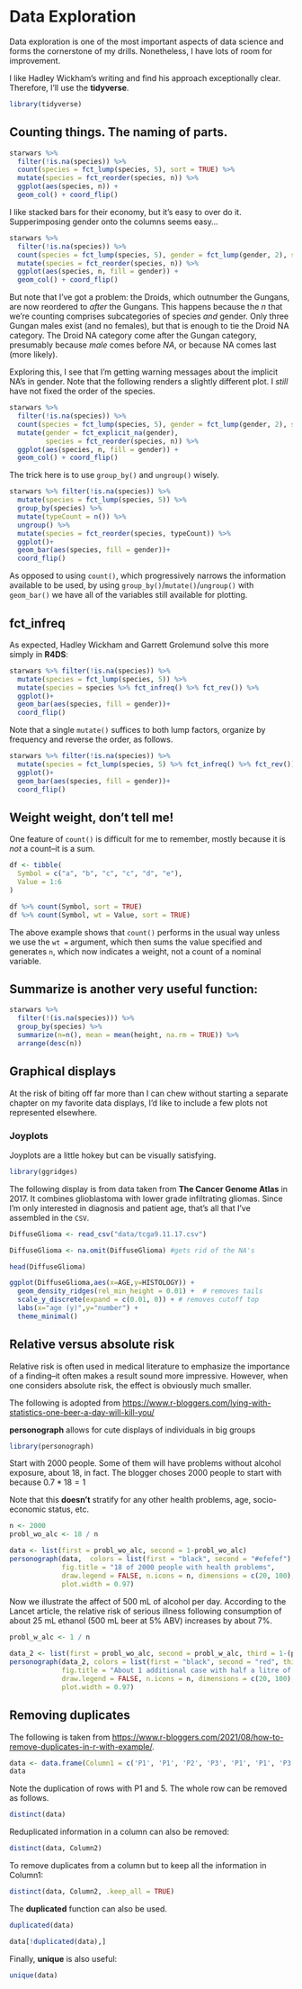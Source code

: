 # Data Exploration {#dataexploration}

Data exploration is one of the most important aspects of data science and forms the cornerstone of my drills. Nonetheless, I have lots of room for improvement.

I like Hadley Wickham's writing and find his approach exceptionally clear. Therefore, I'll use the **tidyverse**. 

```r
library(tidyverse)
```

## Counting things. The naming of parts. 

```r
starwars %>% 
  filter(!is.na(species)) %>% 
  count(species = fct_lump(species, 5), sort = TRUE) %>% 
  mutate(species = fct_reorder(species, n)) %>% 
  ggplot(aes(species, n)) + 
  geom_col() + coord_flip()
```

I like stacked bars for their economy, but it's easy to over do it. Supperimposing gender onto the columns seems easy...

```r
starwars %>% 
  filter(!is.na(species)) %>% 
  count(species = fct_lump(species, 5), gender = fct_lump(gender, 2), sort = TRUE) %>% 
  mutate(species = fct_reorder(species, n)) %>% 
  ggplot(aes(species, n, fill = gender)) + 
  geom_col() + coord_flip()
```

But note that I've got a problem: the Droids, which outnumber the Gungans, are now reordered to _after_ the Gungans. This happens because the $n$ that we're counting comprises subcategories of species _and_ gender.  Only three Gungan males exist (and no females), but that is enough to tie the Droid NA category. The Droid NA category come after the Gungan category, presumably because _male_ comes before _NA_, or because NA comes last (more likely). 

Exploring this, I see that I'm getting warning messages about the implicit NA's in gender. Note that the following renders a slightly different plot. I _still_ have not fixed the order of the species. 


```r
starwars %>% 
  filter(!is.na(species)) %>% 
  count(species = fct_lump(species, 5), gender = fct_lump(gender, 2), sort = TRUE) %>% 
  mutate(gender = fct_explicit_na(gender),
         species = fct_reorder(species, n)) %>% 
  ggplot(aes(species, n, fill = gender)) + 
  geom_col() + coord_flip()
```

The trick here is to use `group_by()` and `ungroup()` wisely. 

```r
starwars %>% filter(!is.na(species)) %>% 
  mutate(species = fct_lump(species, 5)) %>% 
  group_by(species) %>% 
  mutate(typeCount = n()) %>% 
  ungroup() %>% 
  mutate(species = fct_reorder(species, typeCount)) %>% 
  ggplot()+
  geom_bar(aes(species, fill = gender))+
  coord_flip()
```

As opposed to using `count()`, which progressively narrows the information available to be used, by using `group_by()`/`mutate()`/`ungroup()` with `geom_bar()` we have all of the variables still available for plotting. 

## fct_infreq

As expected, Hadley Wickham and Garrett Grolemund solve this more simply in **R4DS**:

```r
starwars %>% filter(!is.na(species)) %>% 
  mutate(species = fct_lump(species, 5)) %>% 
  mutate(species = species %>% fct_infreq() %>% fct_rev()) %>% 
  ggplot()+
  geom_bar(aes(species, fill = gender))+
  coord_flip()
```

Note that a single `mutate()` suffices to both lump factors, organize by frequency and reverse the order, as follows.

```r
starwars %>% filter(!is.na(species)) %>% 
  mutate(species = fct_lump(species, 5) %>% fct_infreq() %>% fct_rev()) %>% 
  ggplot()+
  geom_bar(aes(species, fill = gender))+
  coord_flip()
```

## Weight weight, don't tell me!

One feature of `count()` is difficult for me to remember, mostly because it is *not* a count--it is a sum. 

```r
df <- tibble(
  Symbol = c("a", "b", "c", "c", "d", "e"),
  Value = 1:6
)

df %>% count(Symbol, sort = TRUE)
df %>% count(Symbol, wt = Value, sort = TRUE)
```

The above example shows that `count()` performs in the usual way unless we use the `wt =` argument, which then sums the value specified and generates `n`, which now indicates a weight, not a count of a nominal variable. 

## Summarize is another very useful function:

```r
starwars %>% 
  filter(!(is.na(species))) %>% 
  group_by(species) %>% 
  summarize(n=n(), mean = mean(height, na.rm = TRUE)) %>% 
  arrange(desc(n))
```

## Graphical displays

At the risk of biting off far more than I can chew without starting a separate chapter on my favorite data displays, I'd like to include a few plots not represented elsewhere.

### Joyplots

Joyplots are a little hokey but can be visually satisfying. 

```r
library(ggridges)
```
The following display is from data taken from **The Cancer Genome Atlas** in 2017. It combines glioblastoma with lower grade infiltrating gliomas. Since I'm only interested in diagnosis and patient age, that's all that I've assembled in the `CSV`. 

```r
DiffuseGlioma <- read_csv("data/tcga9.11.17.csv")

DiffuseGlioma <- na.omit(DiffuseGlioma) #gets rid of the NA's

head(DiffuseGlioma)

ggplot(DiffuseGlioma,aes(x=AGE,y=HISTOLOGY)) +
  geom_density_ridges(rel_min_height = 0.01) +  # removes tails
  scale_y_discrete(expand = c(0.01, 0)) + # removes cutoff top
  labs(x="age (y)",y="number") +
  theme_minimal()
```

## Relative versus absolute risk

Relative risk is often used in medical literature to emphasize the importance of a finding--it often makes a result sound more impressive. However, when one considers absolute risk, the effect is obviously much smaller. 

The following is adopted from <https://www.r-bloggers.com/lying-with-statistics-one-beer-a-day-will-kill-you/>

**personograph** allows for cute displays of individuals in big groups

```r
library(personograph)
```

Start with 2000 people. Some of them will have problems without alcohol exposure, about 18, in fact. The blogger choses 2000 people to start with because $0.7*18=1$

Note that this **doesn't** stratify for any other health problems, age, socio-economic status, etc. 

```r
n <- 2000
probl_wo_alc <- 18 / n

data <- list(first = probl_wo_alc, second = 1-probl_wo_alc)
personograph(data,  colors = list(first = "black", second = "#efefef"),
             fig.title = "18 of 2000 people with health problems",
             draw.legend = FALSE, n.icons = n, dimensions = c(20, 100), 
             plot.width = 0.97)
```

Now we illustrate the affect of 500 mL of alcohol per day. According to the Lancet article, the relative risk of serious illness following consumption of about 25 mL ethanol (500 mL beer at 5% ABV) increases by about 7%. 

```r
probl_w_alc <- 1 / n
 
data_2 <- list(first = probl_wo_alc, second = probl_w_alc, third = 1-(probl_wo_alc+probl_w_alc))
personograph(data_2, colors = list(first = "black", second = "red", third = "#efefef"),
             fig.title = "About 1 additional case with half a litre of beer per day",
             draw.legend = FALSE, n.icons = n, dimensions = c(20, 100),
             plot.width = 0.97)
```

## Removing duplicates

The following is taken from <https://www.r-bloggers.com/2021/08/how-to-remove-duplicates-in-r-with-example/>.

```r
data <- data.frame(Column1 = c('P1', 'P1', 'P2', 'P3', 'P1', 'P1', 'P3', 'P4', 'P2', 'P4'), Column2 = c(5, 5, 3, 5, 2, 3, 4, 7, 10, 14))
data
```

Note the duplication of rows with P1 and 5. The whole row can be removed as follows.

```r
distinct(data)
```

Reduplicated information in a column can also be removed:

```r
distinct(data, Column2)
```

To remove duplicates from a column but to keep all the information in Column1:

```r

distinct(data, Column2, .keep_all = TRUE)
```

The **duplicated** function can also be used.

```r
duplicated(data)

data[!duplicated(data),]
```

Finally, **unique** is also useful:

```r
unique(data)
```

